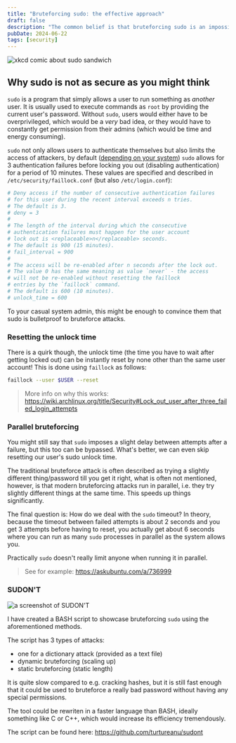 ```yaml
---
title: "Bruteforcing sudo: the effective approach"
draft: false
description: "The common belief is that bruteforcing sudo is an impossible task, because of certain timeouts, but what if you could bypass them? Faillock allows you to reset the current timeout and running sudo in parallel gets rid of the timeout altogether."
pubDate: 2024-06-22
tags: [security]
---
```


![xkcd comic about sudo sandwich](https://imgs.xkcd.com/comics/sandwich.png)

## Why sudo is not as secure as you might think

`sudo` is a program that simply allows a user to run something as _another_ user. It is usually used to execute commands as `root` by providing the current user's password. Without `sudo`, users would either have to be overprivileged, which would be a _very_ bad idea, or they would have to constantly get permission from their admins (which would be time and energy consuming).

`sudo` not only allows users to authenticate themselves but also limits the access of attackers, by default ([depending on your system](https://www.sudo.ws/docs/man/sudoers.man/#Command_environment)) `sudo` allows for 3 authentication failures before locking you out (disabling authentication) for a period of 10 minutes. These values are specified and described in `/etc/security/faillock.conf` (but also `/etc/login.conf`):

```sh
# Deny access if the number of consecutive authentication failures
# for this user during the recent interval exceeds n tries.
# The default is 3.
# deny = 3
#
# The length of the interval during which the consecutive
# authentication failures must happen for the user account
# lock out is <replaceable>n</replaceable> seconds.
# The default is 900 (15 minutes).
# fail_interval = 900
#
# The access will be re-enabled after n seconds after the lock out.
# The value 0 has the same meaning as value `never` - the access
# will not be re-enabled without resetting the faillock
# entries by the `faillock` command.
# The default is 600 (10 minutes).
# unlock_time = 600
```

To your casual system admin, this might be enough to convince them that sudo is bulletproof to bruteforce attacks.

### Resetting the unlock time

There is a quirk though, the unlock time (the time you have to wait after getting locked out) can be instantly reset by none other than the same user account! This is done using `faillock` as follows:

```sh
faillock --user $USER --reset
```

> More info on why this works: https://wiki.archlinux.org/title/Security#Lock_out_user_after_three_failed_login_attempts

### Parallel bruteforcing

You might still say that `sudo` imposes a slight delay between attempts after a failure, but this too can be bypassed. What's better, we can even skip resetting our user's sudo unlock time.

The traditional bruteforce attack is often described as trying a slightly different thing/password till you get it right, what is often not mentioned, however, is that modern bruteforcing attacks run in parallel, i.e. they try slightly different things at the same time. This speeds up things significantly.

The final question is: How do we deal with the `sudo` timeout?
In theory, because the timeout between failed attempts is about 2 seconds and you get 3 attempts before having to reset, you actually get about 6 seconds where you can run as many `sudo` processes in parallel as the system allows you.

Practically `sudo` doesn't really limit anyone when running it in parallel.

> See for example: https://askubuntu.com/a/736999

### SUDON'T

![a screenshot of SUDON'T](/cybersecurity/bruteforcing-sudo/sudont.png)

I have created a BASH script to showcase bruteforcing `sudo` using the aforementioned methods.

The script has 3 types of attacks:

- one for a dictionary attack (provided as a text file)
- dynamic bruteforcing (scaling up)
- static bruteforcing (static length)

It is quite slow compared to e.g. cracking hashes, but it is still fast enough that it could be used to bruteforce a really bad password without having any special permissions.

The tool could be rewriten in a faster language than BASH, ideally something like C or C++, which would increase its efficiency tremendously.

The script can be found here: https://github.com/turtureanu/sudont
